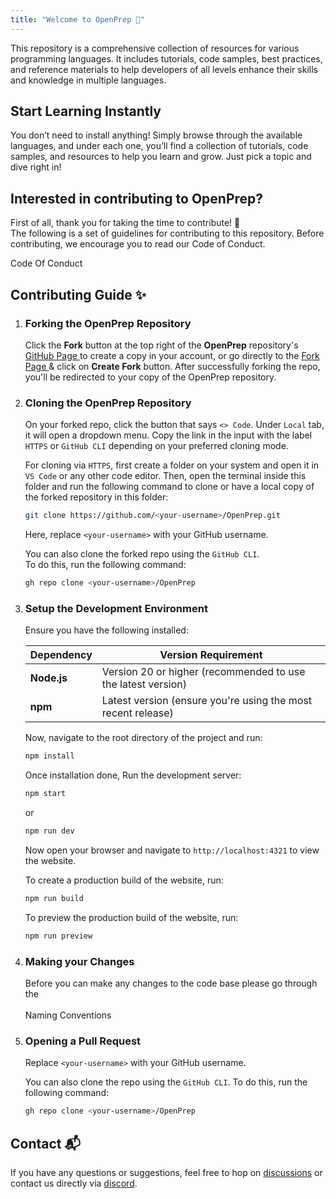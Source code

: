 ```yaml
---
title: "Welcome to OpenPrep 🚀"
---
```



This repository is a comprehensive collection of resources for various programming languages. It includes tutorials, code samples, best practices, and reference materials to help developers of all levels enhance their skills and knowledge in multiple languages.

## Start Learning Instantly

You don’t need to install anything! Simply browse through the available languages, and under each one, you’ll find a collection of tutorials, code samples, and resources to help you learn and grow. Just pick a topic and dive right in!

## Interested in contributing to OpenPrep?

First of all, thank you for taking the time to contribute! 🤙<br />
The following is a set of guidelines for contributing to this repository. Before contributing, we encourage you to read our Code of Conduct.

<LinkButton href="/code-of-conduct" variant="secondary">
  Code Of Conduct
</LinkButton>

## Contributing Guide ✨

<Steps>

1. ### Forking the OpenPrep Repository

   Click the **Fork** button at the top right of the **OpenPrep** repository's <a href="https://github.com/CodeQuestic/OpenPrep" target="_blank" rel="nopener noreferrer"> GitHub Page </a> to create a copy in your account, or go directly to the <a href="https://github.com/CodeQuestic/OpenPrep/fork" target="_blank" rel="nopener noreferrer"> Fork Page </a> & click on **Create Fork** button. After successfully forking the repo, you'll be redirected to your copy of the OpenPrep repository.

2. ### Cloning the OpenPrep Repository

   On your forked repo, click the button that says `<> Code`. Under `Local` tab, it will open a dropdown menu. Copy the link in the input with the label `HTTPS` or `GitHub CLI` depending on your preferred cloning mode.

   For cloning via `HTTPS`, first create a folder on your system and open it in `VS Code` or any other code editor. Then, open the terminal inside this folder and run the following command to clone or have a local copy of the forked repository in this folder:

   ```bash
   git clone https://github.com/<your-username>/OpenPrep.git

   ```

   Here, replace `<your-username>` with your GitHub username.

   You can also clone the forked repo using the `GitHub CLI`. <br/> To do this, run the following command:

   ```bash
   gh repo clone <your-username>/OpenPrep

   ```

3. ### Setup the Development Environment

   Ensure you have the following installed:

   | **Dependency** | **Version Requirement**                                      |
   | -------------- | ------------------------------------------------------------ |
   | **Node.js**    | Version 20 or higher (recommended to use the latest version) |
   | **npm**        | Latest version (ensure you're using the most recent release) |

   Now, navigate to the root directory of the project and run:

   ```bash
   npm install

   ```

   Once installation done, Run the development server:

   ```bash
   npm start

   ```

   or

   ```bash
   npm run dev

   ```

   Now open your browser and navigate to `http://localhost:4321` to view the website.

   To create a production build of the website, run:

   ```bash
   npm run build

   ```

   To preview the production build of the website, run:

   ```bash
   npm run preview

   ```

4. ### Making your Changes

   Before you can make any changes to the code base please go through the <br/> <br/> <LinkButton variant="secondary" href="/naming-conventions" icon="information" iconPlacement="end">Naming Conventions</LinkButton>

5. ### Opening a Pull Request

   Replace `<your-username>` with your GitHub username.

   You can also clone the repo using the `GitHub CLI`. To do this, run the following command:

   ```bash
   gh repo clone <your-username>/OpenPrep
   ```

</Steps>

## Contact 📬

If you have any questions or suggestions, feel free to hop on [discussions](https://github.com/CodeQuestic/OpenPrep/discussions) or contact us directly via [discord](https://discord.com/invite/33VBS64Ju5).
